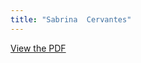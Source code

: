 ```yaml
---
title: "Sabrina  Cervantes"
---
```


[View the PDF](../files/pdfs/role_profiles/senators/district_31_profile.pdf)